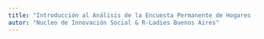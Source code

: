 ```yaml
---
title: "Introducción al Análisis de la Encuesta Permanente de Hogares (EPH) con R"
autor: "Nucleo de Innovación Social & R-Ladies Buenos Aires"
---
```

